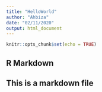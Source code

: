 ```yaml
---
title: "HelloWorld"
author: "Ahbiza"
date: "02/11/2020"
output: html_document
---
```


```r
knitr::opts_chunk$set(echo = TRUE)
```

## R Markdown
## This is a markdown file
